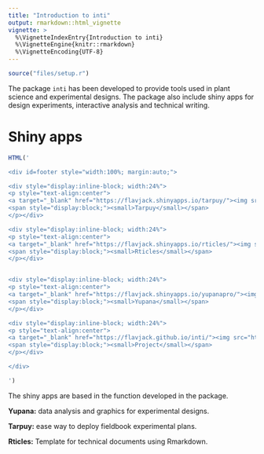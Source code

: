 ```yaml
---
title: "Introduction to inti"
output: rmarkdown::html_vignette
vignette: >
  %\VignetteIndexEntry{Introduction to inti}
  %\VignetteEngine{knitr::rmarkdown}
  %\VignetteEncoding{UTF-8}
---
```


```r
source("files/setup.r")
```

The package `inti` has been developed to provide tools used in plant science and experimental designs. The package also include shiny apps for design experiments, interactive analysis and technical writing.

# Shiny apps

```r
HTML('

<div id=footer style="width:100%; margin:auto;">

<div style="display:inline-block; width:24%">
<p style="text-align:center">
<a target="_blank" href="https://flavjack.shinyapps.io/tarpuy/"><img src="https://raw.githubusercontent.com/Flavjack/inti/master/inst/icons/favicon_tarpuy/android-chrome-512x512.png" style="height:70px" title="tarpuy"></a>
<span style="display:block;"><small>Tarpuy</small></span>
</p></div>

<div style="display:inline-block; width:24%">
<p style="text-align:center">
<a target="_blank" href="https://flavjack.shinyapps.io/rticles/"><img src="https://raw.githubusercontent.com/Flavjack/inti/master/inst/icons/favicon_rticles/android-chrome-512x512.png" style="height:70px" title="rticles"></a>
<span style="display:block;"><small>Rticles</small></span>
</p></div>


<div style="display:inline-block; width:24%">
<p style="text-align:center">
<a target="_blank" href="https://flavjack.shinyapps.io/yupanapro/"><img src="https://raw.githubusercontent.com/Flavjack/inti/master/inst/icons/favicon_yupana/android-chrome-512x512.png" style="height:70px" title="yupana"></a>
<span style="display:block;"><small>Yupana</small></span>
</p></div>

<div style="display:inline-block; width:24%">
<p style="text-align:center">
<a target="_blank" href="https://flavjack.github.io/inti/"><img src="https://pkgdown.r-lib.org/reference/figures/logo.png" style="height:70px" title="Github" alt="Github"></a>
<span style="display:block;"><small>Project</small></span>
</p></div>

</div>

')
```

The shiny apps are based in the function developed in the package. 

**Yupana:** data analysis and graphics for experimental designs.

**Tarpuy:** ease way to deploy fieldbook experimental plans.

**Rticles:** Template for technical documents using Rmarkdown.

